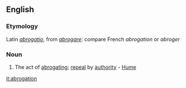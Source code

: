 ==English==
===Etymology===
Latin ''[[abrogatio]]'', from ''[[abrogare]]'': compare French ''abrogation'' or ''abroger''
===Noun===
#The act of [[abrogating]]; [[repeal]] by [[authority]] - [[Hume]]

[[it:abrogation]]